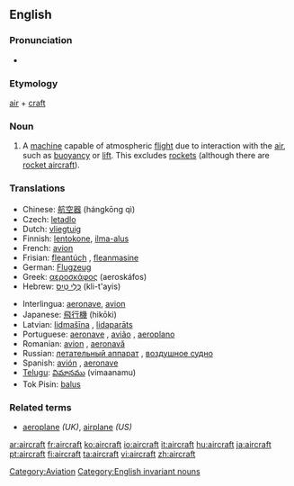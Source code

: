 {{wikipedia}}
==English==

===Pronunciation===
* {{IPA|/ɛəkɹɑː̩ft/}}

===Etymology===
[[air]] + [[craft]]

===Noun===
{{en-noun-irreg|aircraft}}

# A [[machine]] capable of atmospheric [[flight]] due to interaction with the [[air]], such as [[buoyancy]] or [[lift]]. This excludes [[rocket]]s (although there are [[rocket aircraft]]).

===Translations===
{{top}}
*Chinese: [[航空器]] (hángkōng qì)
*Czech: [[letadlo]] {{n}}
*Dutch: [[vliegtuig]] {{n}}
*Finnish: [[lentokone]], [[ilma-alus]]
*French: [[avion]] {{m}}
*Frisian: [[fleantúch]] {{n}}, [[fleanmasine]]
*German: [[Flugzeug]] {{n}}
*Greek: [[αεροσκάφος]] (aeroskáfos) {{n}}
*Hebrew: [[כלי טיס|כְּלִי טַיִס]] (kli-t'ayis) {{m}}
{{mid}}
*Interlingua: [[aeronave]], [[avion]]
*Japanese: [[飛行機]] (hikōki)
*Latvian: [[lidmašīna]] {{f}}, [[lidaparāts]] {{m}}
*Portuguese: [[aeronave]] {{f}}, [[avião]] {{m}}, [[aeroplano]] {{m}}
*Romanian: [[avion]] {{n}}, [[aeronavă]] {{f}}
*Russian: [[летательный аппарат]] {{m}}, [[воздушное судно]] {{n}}
*Spanish: [[avión]] {{m}}, [[aeronave]] {{m}}
*[[Telugu]]: [[విమానము]] (vimaanamu)
*Tok Pisin: [[balus]]
{{bottom}}

===Related terms===
*[[aeroplane]] ''(UK)'', [[airplane]] ''(US)''

[[Category:Aviation]]
[[Category:English invariant nouns]]

[[ar:aircraft]]
[[fr:aircraft]]
[[ko:aircraft]]
[[io:aircraft]]
[[it:aircraft]]
[[hu:aircraft]]
[[ja:aircraft]]
[[pt:aircraft]]
[[fi:aircraft]]
[[ta:aircraft]]
[[vi:aircraft]]
[[zh:aircraft]]